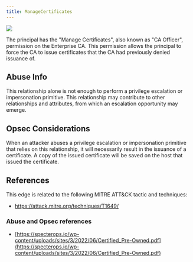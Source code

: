 ```yaml
---
title: ManageCertificates
---
```


<img src="/assets/enterprise-AND-community-edition-pill-tag.svg"/> 


The principal has the "Manage Certificates", also known as "CA Officer", permission on the Enterprise CA. This permission allows the principal to force the CA to issue certificates that the CA had previously denied issuance of.

Abuse Info[](#h_01HPHZJSTFS46D4BFVYAB25KTE)
-------------------------------------------

This relationship alone is not enough to perform a privilege escalation or impersonation primitive. This relationship may contribute to other relationships and attributes, from which an escalation opportunity may emerge.

Opsec Considerations[](#heading-2)
----------------------------------

When an attacker abuses a privilege escalation or impersonation primitive that relies on this relationship, it will necessarily result in the issuance of a certificate. A copy of the issued certificate will be saved on the host that issued the certificate.

References[](#heading-3)
------------------------

This edge is related to the following MITRE ATT&CK tactic and techniques:

* https://attack.mitre.org/techniques/T1649/

### Abuse and Opsec references

* [https://specterops.io/wp-content/uploads/sites/3/2022/06/Certified_Pre-Owned.pdf](https://specterops.io/wp-content/uploads/sites/3/2022/06/Certified_Pre-Owned.pdf)


